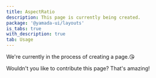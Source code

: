 ```yaml
---
title: AspectRatio
description: This page is currently being created.
package: '@yamada-ui/layouts'
is_tabs: true
with_description: true
tab: Usage
---
```


We're currently in the process of creating a page.😘

Wouldn't you like to contribute this page? That's amazing!
